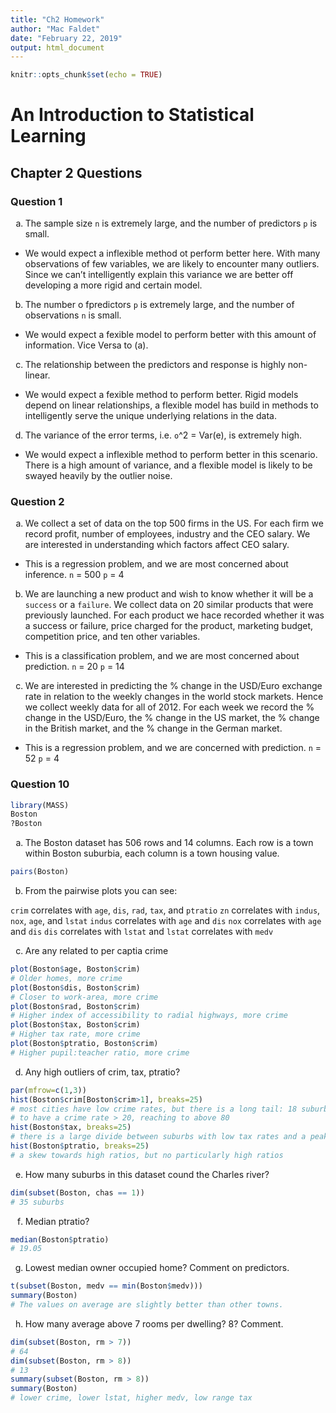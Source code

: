 ---
title: "Ch2 Homework"
author: "Mac Faldet"
date: "February 22, 2019"
output: html_document
---

```{r setup, include=FALSE}
knitr::opts_chunk$set(echo = TRUE)
```

# An Introduction to Statistical Learning

## Chapter 2 Questions

### Question 1

(a) The sample size `n` is extremely large, and the number of predictors `p` is small.

  - We would expect a inflexible method ot perform better here. With many observations of few variables, we are likely to encounter many outliers. Since we can't intelligently explain this variance we are better off developing a more rigid and certain model.

(b) The number o fpredictors `p` is extremely large, and the number of observations `n` is small.

  - We would expect a fexible model to perform better with this amount of information. Vice Versa to (a).

(c) The relationship between the predictors and response is highly non-linear.

  - We would expect a fexible method to perform better. Rigid models depend on linear relationships, a  flexible model has build in methods to intelligently serve the unique underlying relations in the data.

(d) The variance of the error terms, i.e. `o`^2 = Var(e), is extremely high.

  - We would expect a inflexible method to perform better in this scenario. There is a high amount of variance, and a flexible model is likely to be swayed heavily by the outlier noise.
  

### Question 2 

(a) We collect a set of data on the top 500 firms in the US. For each firm we record profit, number of employees, industry and the CEO salary. We are interested in understanding which factors affect CEO salary.

  - This is a regression problem, and we are most concerned about inference. `n` = 500   `p` = 4

(b) We are launching a new product and wish to know whether it will be a `success` or a `failure`. We collect data on 20 similar products that were previously launched. For each product we hace recorded whether it was a success or failure, price charged for the product, marketing budget, competition price, and ten other variables.

  - This is a classification problem, and we are most concerned about prediction. `n` = 20   `p` = 14

(c) We are interested in predicting the % change in the USD/Euro exchange rate in relation to the weekly changes in the world stock markets. Hence we collect weekly data for all of 2012. For each week we record the % change in the USD/Euro, the % change in the US market, the % change in the British market, and the % change in the German market.

  - This is a regression problem, and we are concerned with prediction. `n` = 52   `p` = 4


### Question 10

```{r a}
library(MASS)
Boston
?Boston
```

(a) The Boston dataset has 506 rows and 14 columns. Each row is a town within Boston suburbia, each column is a town housing value.

```{r b}
pairs(Boston)
```

(b) From the pairwise plots you can see:

`crim`  correlates with `age`, `dis`, `rad`, `tax`, and `ptratio`
`zn`    correlates with `indus`, `nox`, `age`, and `lstat`
`indus` correlates with `age`   and `dis`
`nox`   correlates with `age`   and `dis`
`dis`   correlates with `lstat` and
`lstat` correlates with `medv`

(c) Are any related to per captia crime

```{r c}
plot(Boston$age, Boston$crim)
# Older homes, more crime
plot(Boston$dis, Boston$crim)
# Closer to work-area, more crime
plot(Boston$rad, Boston$crim)
# Higher index of accessibility to radial highways, more crime
plot(Boston$tax, Boston$crim)
# Higher tax rate, more crime
plot(Boston$ptratio, Boston$crim)
# Higher pupil:teacher ratio, more crime
```

(d) Any high outliers of crim, tax, ptratio?

```{r d}
par(mfrow=c(1,3))
hist(Boston$crim[Boston$crim>1], breaks=25)
# most cities have low crime rates, but there is a long tail: 18 suburbs appear
# to have a crime rate > 20, reaching to above 80
hist(Boston$tax, breaks=25)
# there is a large divide between suburbs with low tax rates and a peak at 660-680
hist(Boston$ptratio, breaks=25)
# a skew towards high ratios, but no particularly high ratios
```

(e) How many suburbs in this dataset cound the Charles river?

```{r e}
dim(subset(Boston, chas == 1))
# 35 suburbs
```

(f) Median ptratio?

```{r f}
median(Boston$ptratio)
# 19.05
```

(g) Lowest median owner occupied home? Comment on predictors.

```{r g}
t(subset(Boston, medv == min(Boston$medv)))
summary(Boston)
# The values on average are slightly better than other towns. 
```

(h) How many average above 7 rooms per dwelling? 8? Comment.

```{r}
dim(subset(Boston, rm > 7))
# 64
dim(subset(Boston, rm > 8))
# 13
summary(subset(Boston, rm > 8))
summary(Boston)
# lower crime, lower lstat, higher medv, low range tax
```

